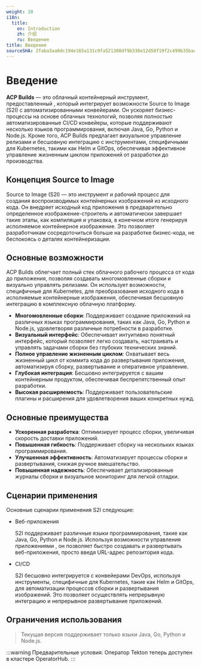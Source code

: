 ```yaml
---
weight: 10
i18n:
  title:
    en: Introduction
    zh: 介绍
    ru: Введение
title: Введение
sourceSHA: 2faba3aa0dc194e165a131c9fa521300df9b338e12d58f19f2c499b35bacc86d
---
```


# Введение

**ACP Builds** — это облачный контейнерный инструмент, предоставленный <Term name="product" textCase="capitalize" />, который интегрирует возможности Source to Image (S2I) с автоматизированными конвейерами. Он ускоряет бизнес-процессы на основе облачных технологий, позволяя полностью автоматизированные CI/CD конвейеры, которые поддерживают несколько языков программирования, включая Java, Go, Python и Node.js. Кроме того, ACP Builds предлагает визуальное управление релизами и бесшовную интеграцию с инструментами, специфичными для Kubernetes, такими как Helm и GitOps, обеспечивая эффективное управление жизненным циклом приложений от разработки до производства.

## Концепция Source to Image

Source to Image (S2I) — это инструмент и рабочий процесс для создания воспроизводимых контейнерных изображений из исходного кода. Он внедряет исходный код приложения в предварительно определенное изображение-строитель и автоматически завершает такие этапы, как компиляция и упаковка, в конечном итоге генерируя исполняемое контейнерное изображение. Это позволяет разработчикам сосредоточиться больше на разработке бизнес-кода, не беспокоясь о деталях контейнеризации.

## Основные возможности

ACP Builds облегчает полный стек облачного рабочего процесса от кода до приложения, позволяя создавать многомовленные сборки и визуально управлять релизами. Он использует возможности, специфичные для Kubernetes, для преобразования исходного кода в исполняемые контейнерные изображения, обеспечивая бесшовную интеграцию в комплексную облачную платформу.

- **Многомовленные сборки**: Поддерживает создание приложений на различных языках программирования, таких как Java, Go, Python и Node.js, удовлетворяя различные потребности в разработке.
- **Визуальный интерфейс**: Обеспечивает интуитивно понятный интерфейс, который позволяет легко создавать, настраивать и управлять задачами сборки без глубоких технических знаний.
- **Полное управление жизненным циклом**: Охватывает весь жизненный цикл от коммита кода до развертывания приложения, автоматизируя сборку, развертывание и оперативное управление.
- **Глубокая интеграция**: Бесшовно интегрируется с вашим контейнерным продуктом, обеспечивая беспрепятственный опыт разработки.
- **Высокая расширяемость**: Поддерживает пользовательские плагины и расширения для удовлетворения ваших конкретных нужд.

## Основные преимущества

- **Ускоренная разработка**: Оптимизирует процесс сборки, увеличивая скорость доставки приложений.
- **Повышенная гибкость**: Поддерживает сборку на нескольких языках программирования.
- **Улучшенная эффективность**: Автоматизирует процессы сборки и развертывания, снижая ручное вмешательство.
- **Повышенная надежность**: Обеспечивает детализированные журналы сборки и визуальное мониторинг для легкой отладки.

## Сценарии применения

Основные сценарии применения S2I следующие:

- Веб-приложения

  S2I поддерживает различные языки программирования, такие как Java, Go, Python и Node.js. Используя возможности управления приложениями <Term name="product" textCase="capitalize" />, он позволяет быстро создавать и развертывать веб-приложения, просто введя URL-адрес репозитория кода.

- CI/CD

  S2I бесшовно интегрируется с конвейерами DevOps, используя инструменты, специфичные для Kubernetes, такие как Helm и GitOps, для автоматизации процессов сборки и развертывания изображений. Это позволяет осуществлять непрерывную интеграцию и непрерывное развертывание приложений.

## Ограничения использования

> Текущая версия поддерживает только языки Java, Go, Python и Node.js.

:::warning
Предварительные условия: Оператор Tekton теперь доступен в кластере OperatorHub.
:::
